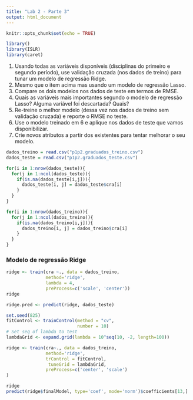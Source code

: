 ```yaml
---
title: "Lab 2 - Parte 3"
output: html_document
---
```


```r
knitr::opts_chunk$set(echo = TRUE)

library()
library(ISLR)
library(caret)
```

1. Usando todas as variáveis disponíveis (disciplinas do primeiro e segundo período), use validação cruzada (nos dados de treino) para tunar um modelo de regressão Ridge.
2. Mesmo que o item acima mas usando um modelo de regressão Lasso.
3. Compare os dois modelos nos dados de teste em termos de RMSE.
4. Quais as variáveis mais importantes segundo o modelo de regressão Lasso? Alguma variável foi descartada? Quais?
5. Re-treine o melhor modelo (dessa vez nos dados de treino sem validação cruzada) e reporte o RMSE no teste.
6. Use o modelo treinado em 6 e aplique nos dados de teste que vamos disponibilizar.
7. Crie novos atributos a partir dos existentes para tentar melhorar o seu modelo.


```r
dados_treino = read.csv("p1p2.graduados_treino.csv")
dados_teste = read.csv("p1p2.graduados_teste.csv")

for(i in 1:nrow(dados_teste)){
  for(j in 1:ncol(dados_teste)){
    if(is.na(dados_teste[i,j])){
      dados_teste[i, j] = dados_teste$cra[i]
    }
  }
}

for(i in 1:nrow(dados_treino)){
  for(j in 1:ncol(dados_treino)){
    if(is.na(dados_treino[i,j])){
      dados_treino[i, j] = dados_treino$cra[i]
    }
  }
}
```

### Modelo de regressão Ridge

```r
ridge <- train(cra ~., data = dados_treino,
               method='ridge',
               lambda = 4,
               preProcess=c('scale', 'center'))
ridge
```

```r
ridge.pred <- predict(ridge, dados_teste)

```

```r
set.seed(825)
fitControl <- trainControl(method = "cv",
                           number = 10)
# Set seq of lambda to test
lambdaGrid <- expand.grid(lambda = 10^seq(10, -2, length=100))

ridge <- train(cra~., data = dados_treino,
               method='ridge',
               trControl = fitControl,
                tuneGrid = lambdaGrid,
               preProcess=c('center', 'scale')
)

ridge
predict(ridge$finalModel, type='coef', mode='norm')$coefficients[13,]

```


